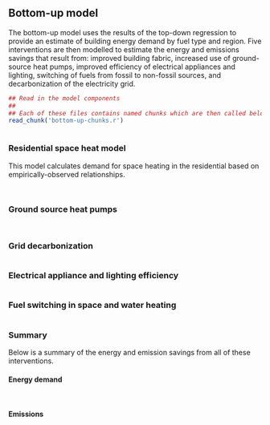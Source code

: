## Bottom-up model

The bottom-up model uses the results of the top-down regression to provide an estimate of building energy demand by fuel type and region.  Five interventions are then modelled to estimate the energy and emissions savings that result from: improved building fabric, increased use of ground-source heat pumps, improved efficiency of electrical appliances and lighting, switching of fuels from fossil to non-fossil sources, and decarbonization of the electricity grid.

```r
## Read in the model components
##
## Each of these files contains named chunks which are then called below.
read_chunk('bottom-up-chunks.r')
```

```r
```

### Residential space heat model

This model calculates demand for space heating in the residential based on empirically-observed relationships. 
```r
```

```r
```

### Ground source heat pumps
```r
```

```r
```

### Grid decarbonization
```r
```

### Electrical appliance and lighting efficiency

```r
```

### Fuel switching in space and water heating
```r
```

### Summary
Below is a summary of the energy and emission savings from all of these interventions.

#### Energy demand
```r
```

```r
```

#### Emissions

```r
```

```r
```
